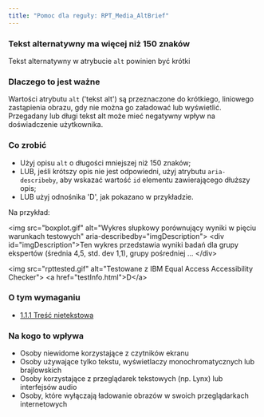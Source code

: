 ```yaml
---
title: "Pomoc dla reguły: RPT_Media_AltBrief"
---
```


<div className="toolHelp">
<Row>
<Column colLg={16} colMd={8} colSm={4} className="toolHead">

### Tekst alternatywny ma więcej niż 150 znaków

<div id="locLevel"></div>

Tekst alternatywny w atrybucie `alt` powinien być krótki

</Column>
</Row>
<Row>
<Column colLg={11} colMd={5} colSm={4} className="toolMain">

### Dlaczego to jest ważne

Wartości atrybutu `alt` ('tekst alt') są przeznaczone do krótkiego, liniowego zastąpienia obrazu, gdy nie można go załadować lub wyświetlić. Przegadany lub długi tekst alt może mieć negatywny wpływ na doświadczenie użytkownika.


<div id="locSnippet"></div>

### Co zrobić

* Użyj opisu `alt` o długości mniejszej niż 150 znaków;
* LUB, jeśli krótszy opis nie jest odpowiedni, użyj atrybutu `aria-describeby`, aby wskazać wartość `id` elementu zawierającego dłuższy opis;
* LUB użyj odnośnika 'D', jak pokazano w przykładzie.

Na przykład:

<CodeSnippet type="multi" light={true}>&lt;img src="boxplot.gif" alt="Wykres słupkowy porównujący wyniki w pięciu warunkach testowych" aria-describedby="imgDescription"&gt;
&lt;div id="imgDescription"&gt;Ten wykres przedstawia wyniki badań dla grupy ekspertów (średnia 4,5, std. dev 1,1), grupy pośredniej ... &lt;/div&gt;
    
&lt;img src="rpttested.gif" alt="Testowane z IBM Equal Access Accessibility Checker"&gt;
&lt;a href="testInfo.html"&gt;D&lt;/a&gt;</CodeSnippet>

</Column>
<Column colLg={5} colMd={3} colSm={4} className="toolLeft">

### O tym wymaganiu

* [1.1.1 Treść nietekstowa](https://wcag.lepszyweb.pl/#non-text-content)

### Na kogo to wpływa

 * Osoby niewidome korzystające z czytników ekranu
 * Osoby używające tylko tekstu, wyświetlaczy monochromatycznych lub brajlowskich
 * Osoby korzystające z przeglądarek tekstowych (np. Lynx) lub interfejsów audio
 * Osoby, które wyłączają ładowanie obrazów w swoich przeglądarkach internetowych

</Column>
</Row>
</div>

